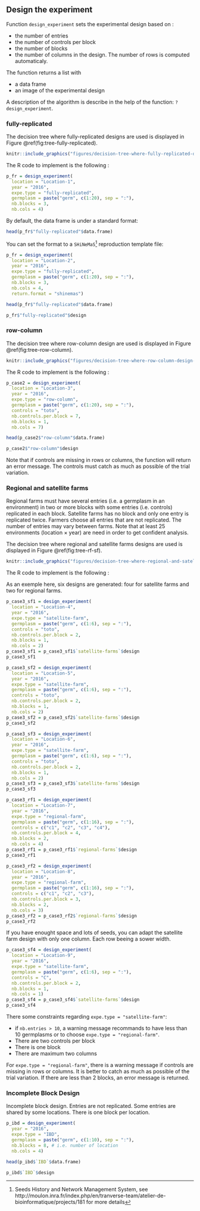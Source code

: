 ## Design the experiment {#doe}

Function `design_experiment` sets the experimental design based on :

- the number of entries
- the number of controls per block
- the number of blocks
- the number of columns in the design. The number of rows is computed automaticaly.

The function returns a list with

- a data frame
- an image of the experimental design

A description of the algorithm is describe in the help of the function: `?design_experiment`.


### fully-replicated {#fully-replicated}

The decision tree where fully-replicated designs are used is displayed in Figure \@ref(fig:tree-fully-replicated).

```r
knitr::include_graphics("figures/decision-tree-where-fully-replicated-design-are-used.png")
```

The R code to implement is the following :

```r
p_fr = design_experiment(
  location = "Location-1",
  year = "2016",
  expe.type = "fully-replicated",
  germplasm = paste("germ", c(1:20), sep = ":"),
  nb.blocks = 3,
  nb.cols = 4)
```

By default, the data frame is under a standard format:
```r
head(p_fr$"fully-replicated"$data.frame)
```


You can set the format to a `SHiNeMaS`^[Seeds History and Network Management System, see http://moulon.inra.fr/index.php/en/tranverse-team/atelier-de-bioinformatique/projects/181 for more details] reproduction template file:

```r
p_fr = design_experiment(
  location = "Location-2",
  year = "2016",
  expe.type = "fully-replicated",
  germplasm = paste("germ", c(1:20), sep = ":"),
  nb.blocks = 3,
  nb.cols = 4,
  return.format = "shinemas")
```

```r
head(p_fr$"fully-replicated"$data.frame)
```


```r
p_fr$"fully-replicated"$design
```



### row-column {#row-column}

The decision tree where row-column design are used is displayed in Figure \@ref(fig:tree-row-column).


```r
knitr::include_graphics("figures/decision-tree-where-row-column-design-are-used.png")
```


The R code to implement is the following :

```r
p_case2 = design_experiment(
  location = "Location-3",
  year = "2016",
  expe.type = "row-column",
  germplasm = paste("germ", c(1:20), sep = ":"),
  controls = "toto",
  nb.controls.per.block = 7,
  nb.blocks = 1,
  nb.cols = 7)
```

```r
head(p_case2$"row-column"$data.frame)
```

```r
p_case2$"row-column"$design
```

Note that if controls are missing in rows or columns, the function will return an error message.
The controls must catch as much as possible of the trial variation.


### Regional and satellite farms {#rf-sf}

Regional farms must have several entries (i.e. a germplasm in an environment) in two or more blocks with some entries (i.e. controls) replicated in each block.
Satellite farms has no block and only one entry is replicated twice.
Farmers choose all entries that are not replicated.
The number of entries may vary between farms.
Note that at least 25 environments (location $\times$ year) are need in order to get confident analysis.

The decision tree where regional and satellite farms designs are used is displayed in Figure \@ref(fig:tree-rf-sf).


```r
knitr::include_graphics("figures/decision-tree-where-regional-and-satellite-farms-design-are-used.png")
```


The R code to implement is the following :

As an exemple here, six designs are generated: four for satellite farms and two for regional farms.

```r
p_case3_sf1 = design_experiment(
  location = "Location-4",
  year = "2016",
  expe.type = "satellite-farm",
  germplasm = paste("germ", c(1:6), sep = ":"),
  controls = "toto",
  nb.controls.per.block = 2,
  nb.blocks = 1,
  nb.cols = 2)
p_case3_sf1 = p_case3_sf1$`satellite-farms`$design
p_case3_sf1
```

```r
p_case3_sf2 = design_experiment(
  location = "Location-5",
  year = "2016",
  expe.type = "satellite-farm",
  germplasm = paste("germ", c(1:6), sep = ":"),
  controls = "toto",
  nb.controls.per.block = 2,
  nb.blocks = 1,
  nb.cols = 2)
p_case3_sf2 = p_case3_sf2$`satellite-farms`$design
p_case3_sf2
```

```r
p_case3_sf3 = design_experiment(
  location = "Location-6",
  year = "2016",
  expe.type = "satellite-farm",
  germplasm = paste("germ", c(1:6), sep = ":"),
  controls = "toto",
  nb.controls.per.block = 2,
  nb.blocks = 1,
  nb.cols = 2)
p_case3_sf3 = p_case3_sf3$`satellite-farms`$design
p_case3_sf3
```

```r
p_case3_rf1 = design_experiment(
  location = "Location-7",
  year = "2016",
  expe.type = "regional-farm",
  germplasm = paste("germ", c(1:16), sep = ":"),
  controls = c("c1", "c2", "c3", "c4"),
  nb.controls.per.block = 4,
  nb.blocks = 2,
  nb.cols = 4)
p_case3_rf1 = p_case3_rf1$`regional-farms`$design
p_case3_rf1
```

```r
p_case3_rf2 = design_experiment(
  location = "Location-8",
  year = "2016",
  expe.type = "regional-farm",
  germplasm = paste("germ", c(1:16), sep = ":"),
  controls = c("c1", "c2", "c3"),
  nb.controls.per.block = 3,
  nb.blocks = 2,
  nb.cols = 3)
p_case3_rf2 = p_case3_rf2$`regional-farms`$design
p_case3_rf2
```

If you have enought space and lots of seeds, you can adapt the satellite farm design with only one column.
Each row beeing a sower width.

```r
p_case3_sf4 = design_experiment(
  location = "Location-9",
  year = "2016",
  expe.type = "satellite-farm",
  germplasm = paste("germ", c(1:6), sep = ":"),
  controls = "C",
  nb.controls.per.block = 2,
  nb.blocks = 1,
  nb.cols = 1)
p_case3_sf4 = p_case3_sf4$`satellite-farms`$design
p_case3_sf4
```


There some constraints regarding `expe.type = "satellite-farm"`:

- if `nb.entries > 10`, a warning message recommands to have less than 10 germplasms or to choose `expe.type = "regional-farm"`.
- There are two controls per block
- There is one block
- There are maximum two columns

For `expe.type = "regional-farm"`, there is a warning message if controls are missing in rows or columns.
It is better to catch as much as possible of the trial variation.
If there are less than 2 blocks, an error message is returned.

### Incomplete Block Design

Incomplete block design.
Entries are not replicated. Some entries are shared by some locations.
There is one block per location.

```r
p_ibd = design_experiment(
  year = "2016",
  expe.type = "IBD",
  germplasm = paste("germ", c(1:10), sep = ":"),
  nb.blocks = 8, # i.e. number of location
  nb.cols = 4)
```

```r
head(p_ibd$`IBD`$data.frame)
```


```r
p_ibd$`IBD`$design
```
